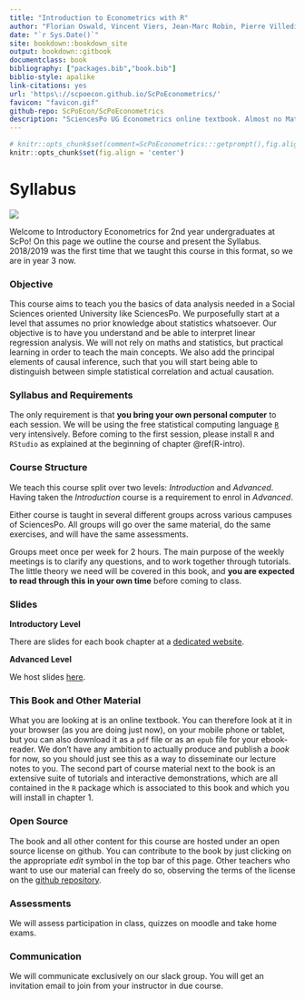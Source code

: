 ```yaml
--- 
title: "Introduction to Econometrics with R"
author: "Florian Oswald, Vincent Viers, Jean-Marc Robin, Pierre Villedieu, Gustave Kenedi "
date: "`r Sys.Date()`"
site: bookdown::bookdown_site
output: bookdown::gitbook
documentclass: book
bibliography: ["packages.bib","book.bib"]
biblio-style: apalike
link-citations: yes
url: 'https\://scpoecon.github.io/ScPoEconometrics/'
favicon: "favicon.gif"
github-repo: ScPoEcon/ScPoEconometrics
description: "SciencesPo UG Econometrics online textbook. Almost no Maths."
---
```


```r
# knitr::opts_chunk$set(comment=ScPoEconometrics:::getprompt(),fig.align = 'center')
knitr::opts_chunk$set(fig.align = 'center')
```


# Syllabus {-}

![](ScPo.jpg)

Welcome to Introductory Econometrics for 2nd year undergraduates at ScPo! On this page we outline the course and present the Syllabus. 2018/2019 was the first time that we taught this course in this format, so we are in year 3 now. 

### Objective {-}

This course aims to teach you the basics of data analysis needed in a Social Sciences oriented University like SciencesPo. We purposefully start at a level that assumes no prior knowledge about statistics whatsoever. Our objective is to have you understand and be able to interpret linear regression analysis. We will not rely on maths and statistics, but practical learning in order to teach the main concepts. We also add the principal elements of causal inference, such that you will start being able to distinguish between simple statistical correlation and actual causation.

### Syllabus and Requirements {-}

The only requirement is that **you bring your own personal computer** to each session. We will be using the free statistical computing language [`R`](https://www.r-project.org) very intensively. Before coming to the first session, please install `R` and `RStudio` as explained at the beginning of chapter \@ref(R-intro). 


### Course Structure {-}

We teach this course split over two levels: *Introduction* and *Advanced*. Having taken the *Introduction* course is a requirement to enrol in *Advanced*.

Either course is taught in several different groups across various campuses of SciencesPo. All groups will go over the same material, do the same exercises, and will have the same assessments.

Groups meet once per week for 2 hours. The main purpose of the weekly meetings is to clarify any questions, and to work together through tutorials. The little theory we need will be covered in this book, and **you are expected to read through this in your own time** before coming to class. 

### Slides {-}

**Introductory Level**

There are slides for each book chapter at a [dedicated website](https://github.com/ScPoEcon/ScPoEconometrics-Slides).

**Advanced Level**

We host slides [here](https://github.com/ScPoEcon/Advanced-Metrics-slides).

### This Book and Other Material {-}

What you are looking at is an online textbook. You can therefore look at it in your browser (as you are doing just now), on your mobile phone or tablet, but you can also download it as a `pdf` file or as an `epub` file for your ebook-reader. We don't have any ambition to actually produce and publish a *book* for now, so you should just see this as a way to disseminate our lecture notes to you. 
The second part of course material next to the book is an extensive suite of tutorials and interactive demonstrations, which are all contained in the `R` package which is associated to this book and which you will install in chapter 1. 


### Open Source {-}

The book and all other content for this course are hosted under an open source license on github. You can contribute to the book by just clicking on the appropriate *edit* symbol in the top bar of this page. Other teachers who want to use our material can freely do so, observing the terms of the license on the [github repository](https://github.com/ScPoEcon/ScPoEconometrics).

### Assessments {-}

We will assess participation in class, quizzes on moodle and take home exams.


### Communication {-}

We will communicate exclusively on our slack group. You will get an invitation email to join from your instructor in due course.





